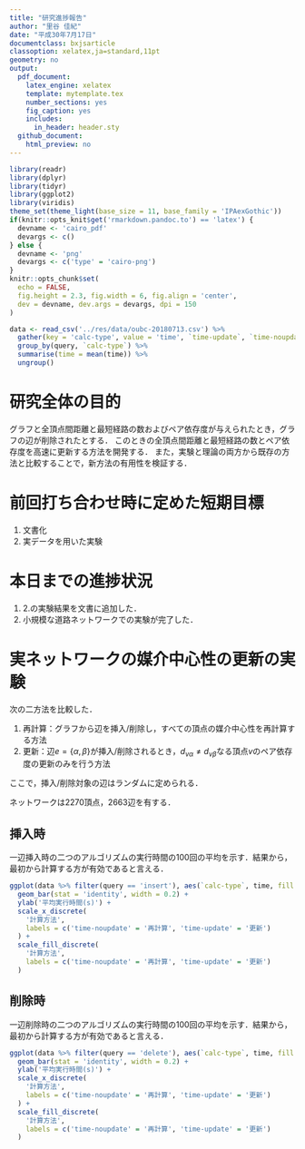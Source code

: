 ```yaml
---
title: "研究進捗報告"
author: "里谷 佳紀"
date: "平成30年7月17日"
documentclass: bxjsarticle
classoption: xelatex,ja=standard,11pt
geometry: no
output:
  pdf_document:
    latex_engine: xelatex
    template: mytemplate.tex
    number_sections: yes
    fig_caption: yes
    includes:
      in_header: header.sty
  github_document:
    html_preview: no
---
```


```r
library(readr)
library(dplyr)
library(tidyr)
library(ggplot2)
library(viridis)
theme_set(theme_light(base_size = 11, base_family = 'IPAexGothic'))
if(knitr::opts_knit$get('rmarkdown.pandoc.to') == 'latex') {
  devname <- 'cairo_pdf'
  devargs <- c()
} else {
  devname <- 'png'
  devargs <- c('type' = 'cairo-png')
}
knitr::opts_chunk$set(
  echo = FALSE,
  fig.height = 2.3, fig.width = 6, fig.align = 'center',
  dev = devname, dev.args = devargs, dpi = 150
)
```

```r
data <- read_csv('../res/data/oubc-20180713.csv') %>%
  gather(key = 'calc-type', value = 'time', `time-update`, `time-noupdate`) %>%
  group_by(query, `calc-type`) %>%
  summarise(time = mean(time)) %>%
  ungroup()
```

# 研究全体の目的
グラフと全頂点間距離と最短経路の数およびペア依存度が与えられたとき，グラフの辺が削除されたとする．
このときの全頂点間距離と最短経路の数とペア依存度を高速に更新する方法を開発する．
また，実験と理論の両方から既存の方法と比較することで，新方法の有用性を検証する．

# 前回打ち合わせ時に定めた短期目標
1. 文書化
2. 実データを用いた実験

# 本日までの進捗状況
1. 2.の実験結果を文書に追加した．
2. 小規模な道路ネットワークでの実験が完了した．

# 実ネットワークの媒介中心性の更新の実験
次の二方法を比較した．

1. 再計算：グラフから辺を挿入/削除し，すべての頂点の媒介中心性を再計算する方法
2. 更新：辺$e=\{\alpha,\beta\}$が挿入/削除されるとき，$d_{v\alpha}\neq d_{v\beta}$なる頂点$v$のペア依存度の更新のみを行う方法

ここで，挿入/削除対象の辺はランダムに定められる．

ネットワークは2270頂点，2663辺を有する．

\newpage

## 挿入時

一辺挿入時の二つのアルゴリズムの実行時間の100回の平均を示す．結果から，最初から計算する方が有効であると言える．
```r
ggplot(data %>% filter(query == 'insert'), aes(`calc-type`, time, fill = `calc-type`)) +
  geom_bar(stat = 'identity', width = 0.2) +
  ylab('平均実行時間(s)') +
  scale_x_discrete(
    '計算方法',
    labels = c('time-noupdate' = '再計算', 'time-update' = '更新')
  ) +
  scale_fill_discrete(
    '計算方法',
    labels = c('time-noupdate' = '再計算', 'time-update' = '更新')
  )
```

## 削除時

一辺削除時の二つのアルゴリズムの実行時間の100回の平均を示す．結果から，最初から計算する方が有効であると言える．
```r
ggplot(data %>% filter(query == 'delete'), aes(`calc-type`, time, fill = `calc-type`)) +
  geom_bar(stat = 'identity', width = 0.2) +
  ylab('平均実行時間(s)') +
  scale_x_discrete(
    '計算方法',
    labels = c('time-noupdate' = '再計算', 'time-update' = '更新')
  ) +
  scale_fill_discrete(
    '計算方法',
    labels = c('time-noupdate' = '再計算', 'time-update' = '更新')
  )
```
